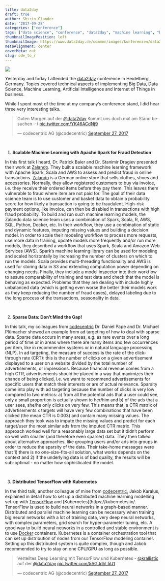 ```yaml
---
title: data2day
draft: true
author: Shirin Glander
date: '2017-09-28'
categories: ["conference"]
tags: ["data science", "conference", "data2day", "machine learning", "business intelligence"]
thumbnailImagePosition: left
thumbnailImage: https://www.data2day.de/common/images/konferenzen/data2day2017.svg
metaAlignment: center
coverMeta: out
slug: ode_to_r
---
```


![](https://www.data2day.de/common/images/konferenzen/data2day2017.svg)

Yesterday and today I attended the [data2day](www.data2day.de) conference in Heidelberg, Germany. Topics covered technical aspects of implementing Big Data, Data Science, Machine Learning, Artificial Intelligence and Internet of Things in business.

While I spent most of the time at my company's conference stand, I did hear three very interesting talks.

<blockquote class="twitter-tweet" data-lang="en"><p lang="de" dir="ltr">Guten Morgen auf der <a href="https://twitter.com/data2day">@data2day</a> Kommt uns doch mal am Stand besuchen :-) <a href="https://t.co/YK46ACdNj9">pic.twitter.com/YK46ACdNj9</a></p>&mdash; codecentric AG (@codecentric) <a href="https://twitter.com/codecentric/status/912928993279606784">September 27, 2017</a></blockquote>
<script async src="//platform.twitter.com/widgets.js" charset="utf-8"></script>

<br>

1. **Scalable Machine Learning with Apache Spark for Fraud Detection**

In this first talk I heard, Dr. Patrick Baier and Dr. Stanimir Dragiev presented their work at [Zalando](www.zalando.de/). They built a scalable machine learning framework with Apache Spark, Scala and AWS to assess and predict fraud in online transactions. [Zalando](www.zalando.de/) is a German online store that sells clothes, shoes and accessories. Normally, they allow registered customers to buy via invoice, i.e. they receive their ordered items before they pay them. This leaves them vulnerable to fraud where item are not paid for. The goal of their data science team is to use customer and basket data to obtain a probability score for how likely a transaction is going to be fraudulent. High-risk payment options, like invoice, can then be disabled in transactions with high fraud probability. To build and run such machine learning models, the Zalando data science team uses a combination of Spark, Scala, R, AWS, SQL, Python, Docker, etc. In their workflow, they use a combination of static and dynamic features, imputing missing values and building a decision model. In order to scale their modeling workflow to process more requests, use more data in training, update models more frequently and/or run more models, they described a workflow that uses Spark, Scala and Amazon Web Services (AWS). Spark's machine learning library can be used for modeling and scaled horizontally by increasing the number of clusters on which to run the models. Scala provides multi-threading functionality and AWS is used for storing data in S3 and extending computation power depending on changing needs. Finally, they include a model inspector into their workflow to assure comparability of training and test data and check that the model is behaving as expected. Problems that they are dealing with include highly unbalanced data (which is getting even worse the better their models work as they keep reducing the number of fraud cases), delayed labeling due to the long process of the transactions, seasonality in data.

<br>

2. **Sparse Data: Don't Mind the Gap!**

In this talk, my colleagues from [codecentric](www.codecentric.de) Dr. Daniel Pape and Dr. Michael Plümacher showed an example from ad targeting of how to deal with sparse data. Sparse data occurs in many areas, e.g. as rare events over a long period of time or in areas where there are many items and few occurrences per item, like in recommender systems or in natural language processing (NLP). In ad targeting, the measure of success is the rate of the click-through rate (CRT): this is the number of clicks on a given advertisement displayed to a user on a website divided by the total number of advertisements, or impressions. Because financial revenue comes from a high CTR, advertisements should be placed in a way that maximizes their chance of being clicked, i.e. we want to recommend advertisements for specific users that match their interests or are of actual relevance. Sparsity come into play with ad targeting because the number of clicks is very low compared to two metrics: a) from all the potential ads that a user could see, only a small proportion is actually shown to her/him and b) of the ads that a user sees, she/he only clicks on very few. This means that, a CTR matrix of advertisements x targets will have very few combinations that have been clicked (the mean CTR is 0.003) and contain many missing values. The approach they took was to impute the missing values and predict for each target/user the most similar ads from the imputed CTR matrix. This approach worked well for a reasonably large data set but it didn't perform so well with smaller (and therefore even sparser) data. They then talked about alternative approaches, like grouping users and/or ads into groups in order to reduce the sparsity of the data. Their take-home messages were that 1) there is no one-size-fits-all solution, what works depends on the context and 2) if the underlying data is of bad quality, the results will be sub-optimal - no matter how sophisticated the model. 

<br>

3. **Distributed TensorFlow with Kubernetes**

In the third talk, another colleague of mine from [codecentric](www.codecentric.de), Jakob Karalus, explained in detail how to set up a distributed machine learning modelling set-up with [TensorFlow](https://www.tensorflow.org/) and [Kubernetes](https://kubernetes.io/. TensorFlow is used to build neural networks in a graph-based manner. Distributed and parallel machine learning can be necessary when training big neural networks with a lot of training data, very deep neural networks, with complex parameters, grid search for hyper-parameter tuning, etc. A good way to build neural networks in a controlled and stable environment is to use [Docker](https://www.docker.com/) containers. Kubernetes is a container orchestration tool that can set up distribution of nodes from our TensorFlow modeling container. Setting up this distributed system is quite complex, though and Jakob recommended to try to stay on one CPU/GPU as long as possible.


<blockquote class="twitter-tweet" data-lang="en"><p lang="de" dir="ltr">Verteiltes Deep Learning mit TensorFlow und Kubernetes - <a href="https://twitter.com/krallistic">@krallistic</a> auf der <a href="https://twitter.com/data2day">@data2day</a> <a href="https://t.co/5AGJdhL5U1">pic.twitter.com/5AGJdhL5U1</a></p>&mdash; codecentric AG (@codecentric) <a href="https://twitter.com/codecentric/status/913041395128111105">September 27, 2017</a></blockquote>
<script async src="//platform.twitter.com/widgets.js" charset="utf-8"></script>
